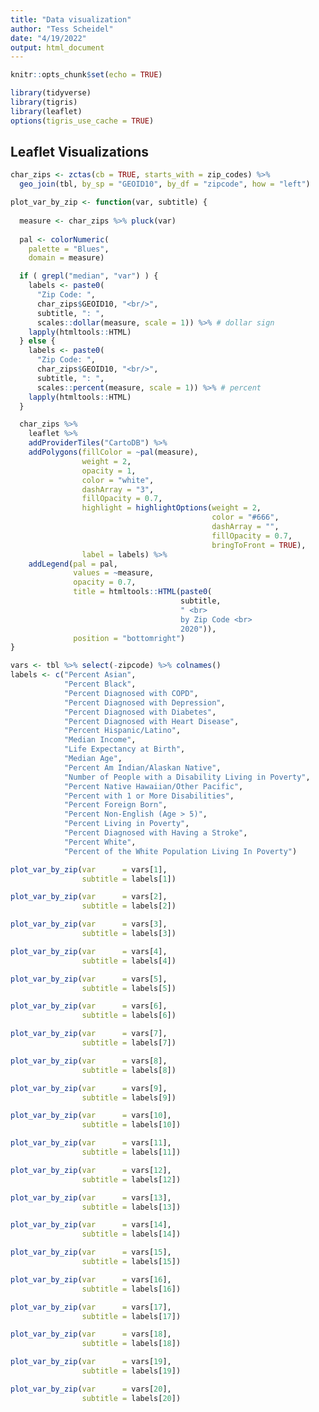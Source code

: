```yaml
---
title: "Data visualization"
author: "Tess Scheidel"
date: "4/19/2022"
output: html_document
---
```


```r
knitr::opts_chunk$set(echo = TRUE)

library(tidyverse)
library(tigris)
library(leaflet)
options(tigris_use_cache = TRUE)
```

## Leaflet Visualizations

```r

char_zips <- zctas(cb = TRUE, starts_with = zip_codes) %>% 
  geo_join(tbl, by_sp = "GEOID10", by_df = "zipcode", how = "left")

plot_var_by_zip <- function(var, subtitle) {
  
  measure <- char_zips %>% pluck(var)
  
  pal <- colorNumeric(
    palette = "Blues",
    domain = measure)

  if ( grepl("median", "var") ) {
    labels <- paste0(
      "Zip Code: ",
      char_zips$GEOID10, "<br/>",
      subtitle, ": ",
      scales::dollar(measure, scale = 1)) %>% # dollar sign
    lapply(htmltools::HTML)
  } else {
    labels <- paste0(
      "Zip Code: ",
      char_zips$GEOID10, "<br/>",
      subtitle, ": ",
      scales::percent(measure, scale = 1)) %>% # percent
    lapply(htmltools::HTML)
  }

  char_zips %>% 
    leaflet %>% 
    addProviderTiles("CartoDB") %>% 
    addPolygons(fillColor = ~pal(measure),
                weight = 2,
                opacity = 1,
                color = "white",
                dashArray = "3",
                fillOpacity = 0.7,
                highlight = highlightOptions(weight = 2,
                                             color = "#666",
                                             dashArray = "",
                                             fillOpacity = 0.7,
                                             bringToFront = TRUE),
                label = labels) %>%
    addLegend(pal = pal, 
              values = ~measure,
              opacity = 0.7, 
              title = htmltools::HTML(paste0(
                                      subtitle,
                                      " <br> 
                                      by Zip Code <br>
                                      2020")),
              position = "bottomright")
}

vars <- tbl %>% select(-zipcode) %>% colnames()
labels <- c("Percent Asian",
            "Percent Black",
            "Percent Diagnosed with COPD",
            "Percent Diagnosed with Depression",
            "Percent Diagnosed with Diabetes",
            "Percent Diagnosed with Heart Disease",
            "Percent Hispanic/Latino",
            "Median Income",
            "Life Expectancy at Birth",
            "Median Age",
            "Percent Am Indian/Alaskan Native",
            "Number of People with a Disability Living in Poverty",
            "Percent Native Hawaiian/Other Pacific",
            "Percent with 1 or More Disabilities",
            "Percent Foreign Born",
            "Percent Non-English (Age > 5)",
            "Percent Living in Poverty",
            "Percent Diagnosed with Having a Stroke",
            "Percent White",
            "Percent of the White Population Living In Poverty")

plot_var_by_zip(var      = vars[1],
                subtitle = labels[1])

plot_var_by_zip(var      = vars[2],
                subtitle = labels[2])

plot_var_by_zip(var      = vars[3],
                subtitle = labels[3])

plot_var_by_zip(var      = vars[4],
                subtitle = labels[4])

plot_var_by_zip(var      = vars[5],
                subtitle = labels[5])

plot_var_by_zip(var      = vars[6],
                subtitle = labels[6])

plot_var_by_zip(var      = vars[7],
                subtitle = labels[7])

plot_var_by_zip(var      = vars[8],
                subtitle = labels[8])

plot_var_by_zip(var      = vars[9],
                subtitle = labels[9])

plot_var_by_zip(var      = vars[10],
                subtitle = labels[10])

plot_var_by_zip(var      = vars[11],
                subtitle = labels[11])

plot_var_by_zip(var      = vars[12],
                subtitle = labels[12])

plot_var_by_zip(var      = vars[13],
                subtitle = labels[13])

plot_var_by_zip(var      = vars[14],
                subtitle = labels[14])

plot_var_by_zip(var      = vars[15],
                subtitle = labels[15])

plot_var_by_zip(var      = vars[16],
                subtitle = labels[16])

plot_var_by_zip(var      = vars[17],
                subtitle = labels[17])

plot_var_by_zip(var      = vars[18],
                subtitle = labels[18])

plot_var_by_zip(var      = vars[19],
                subtitle = labels[19])

plot_var_by_zip(var      = vars[20],
                subtitle = labels[20])

```

